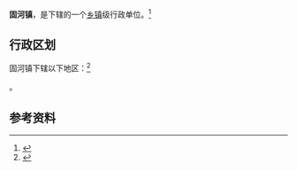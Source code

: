 {{中国乡级行政区|37/15/26/104/000}}

'''固河镇'''，是{{PRC admin/fullname|37/15/26/104/000|3}}下辖的一个[[乡镇|乡镇]]级行政单位。<ref>{{PRC admin/ref sgc|{{PRC admin/parent|37/15/26/104/000}}}}</ref>

== 行政区划 ==

固河镇下辖以下地区：<ref>{{PRC admin/ref sgc|37/15/26/104/000}}</ref>

{{PRC admin/children|37/15/26/104/000}}。

== 参考资料 ==

{{reflist}}

{{行政区划小作品}}
{{PRC admin/navcat|37/15/26/104/000}}